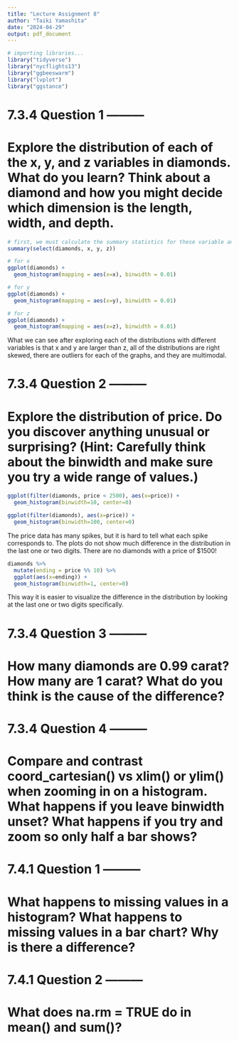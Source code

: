 ```yaml
---
title: "Lecture Assignment 8"
author: "Taiki Yamashita"
date: "2024-04-29"
output: pdf_document
---
```


```r
# importing libraries...
library("tidyverse")
library("nycflights13")
library("ggbeeswarm")
library("lvplot")
library("ggstance")
```

# 7.3.4 Question 1 ---------

# Explore the distribution of each of the x, y, and z variables in diamonds. What do you learn? Think about a diamond and how you might decide which dimension is the length, width, and depth.

```r
# first, we must calculate the summary statistics for these variable and plot their distributions.
summary(select(diamonds, x, y, z))

# for x
ggplot(diamonds) +
  geom_histogram(mapping = aes(x=x), binwidth = 0.01)

# for y 
ggplot(diamonds) + 
  geom_histogram(mapping = aes(x=y), binwidth = 0.01)

# for z
ggplot(diamonds) + 
  geom_histogram(mapping = aes(x=z), binwidth = 0.01)
```
What we can see after exploring each of the distributions with different variables is that x and y are larger than z, all of the distributions are right skewed, there are outliers for each of the graphs, and they are multimodal.


# 7.3.4 Question 2 ---------
# Explore the distribution of price. Do you discover anything unusual or surprising? (Hint: Carefully think about the binwidth and make sure you try a wide range of values.)

```r
ggplot(filter(diamonds, price < 2500), aes(x=price)) + 
  geom_histogram(binwidth=10, center=0)

ggplot(filter(diamonds), aes(x=price)) + 
  geom_histogram(binwidth=100, center=0)
```
The price data has many spikes, but it is hard to tell what each spike corresponds to. The plots do not show much difference in the distribution in the last one or two digits. There are no diamonds with a price of $1500!

```r
diamonds %>%
  mutate(ending = price %% 10) %>%
  ggplot(aes(x=ending)) + 
  geom_histogram(binwidth=1, center=0)
```
This way it is easier to visualize the difference in the distribution by looking at the last one or two digits specifically.


# 7.3.4 Question 3 ---------
# How many diamonds are 0.99 carat? How many are 1 carat? What do you think is the cause of the difference?



# 7.3.4 Question 4 ---------
# Compare and contrast coord_cartesian() vs xlim() or ylim() when zooming in on a histogram. What happens if you leave binwidth unset? What happens if you try and zoom so only half a bar shows?




# 7.4.1 Question 1 ---------
# What happens to missing values in a histogram? What happens to missing values in a bar chart? Why is there a difference?





# 7.4.1 Question 2 ---------
# What does na.rm = TRUE do in mean() and sum()?


